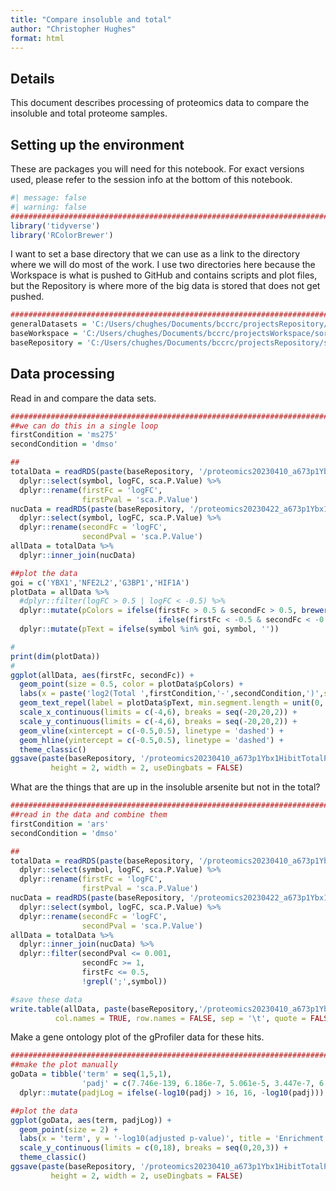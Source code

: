```yaml
---
title: "Compare insoluble and total"
author: "Christopher Hughes"
format: html
---
```


## Details

This document describes processing of proteomics data to compare the insoluble and total proteome samples.

## Setting up the environment

These are packages you will need for this notebook. For exact versions used, please refer to the session info at the bottom of this notebook.

```r
#| message: false
#| warning: false
##########################################################################################
library('tidyverse')
library('RColorBrewer')
```

I want to set a base directory that we can use as a link to the directory where we will do most of the work. I use two directories here because the Workspace is what is pushed to GitHub and contains scripts and plot files, but the Repository is where more of the big data is stored that does not get pushed.

```r
##########################################################################################
generalDatasets = 'C:/Users/chughes/Documents/bccrc/projectsRepository/generalDatasets'
baseWorkspace = 'C:/Users/chughes/Documents/bccrc/projectsWorkspace/sorensenLab/relatedToYbx1'
baseRepository = 'C:/Users/chughes/Documents/bccrc/projectsRepository/sorensenLab/relatedToYbx1'
```

## Data processing

Read in and compare the data sets.

```r
##########################################################################################
##we can do this in a single loop
firstCondition = 'ms275'
secondCondition = 'dmso'

##
totalData = readRDS(paste(baseRepository, '/proteomics20230410_a673p1Ybx1HibitTotalProteome/dataset_deqmsMbr_', firstCondition, '-', secondCondition, '.rds', sep = '')) %>%
  dplyr::select(symbol, logFC, sca.P.Value) %>%
  dplyr::rename(firstFc = 'logFC',
                firstPval = 'sca.P.Value')
nucData = readRDS(paste(baseRepository, '/proteomics20230422_a673p1Ybx1HibitNucProteome/dataset_deqmsMbr_', firstCondition, '-', secondCondition, '.rds', sep = '')) %>%
  dplyr::select(symbol, logFC, sca.P.Value) %>%
  dplyr::rename(secondFc = 'logFC',
                secondPval = 'sca.P.Value')
allData = totalData %>%
  dplyr::inner_join(nucData)

##plot the data
goi = c('YBX1','NFE2L2','G3BP1','HIF1A')
plotData = allData %>%
  #dplyr::filter(logFC > 0.5 | logFC < -0.5) %>%
  dplyr::mutate(pColors = ifelse(firstFc > 0.5 & secondFc > 0.5, brewer.pal(4,'OrRd')[4],
                                 ifelse(firstFc < -0.5 & secondFc < -0.5, brewer.pal(4,'GnBu')[4], brewer.pal(3,'Greys')[2]))) %>%
  dplyr::mutate(pText = ifelse(symbol %in% goi, symbol, ''))

#
print(dim(plotData))
#
ggplot(allData, aes(firstFc, secondFc)) +
  geom_point(size = 0.5, color = plotData$pColors) +
  labs(x = paste('log2(Total ',firstCondition,'-',secondCondition,')',sep=''), y = paste('log2(Insoluble ',firstCondition,'-',secondCondition,')',sep=''), title = 'Differential abundance') +
  geom_text_repel(label = plotData$pText, min.segment.length = unit(0, 'lines'), nudge_x = -1, nudge_y = 1, max.overlaps = 55000, size = 2, segment.size = 0.25) +
  scale_x_continuous(limits = c(-4,6), breaks = seq(-20,20,2)) +
  scale_y_continuous(limits = c(-4,6), breaks = seq(-20,20,2)) +
  geom_vline(xintercept = c(-0.5,0.5), linetype = 'dashed') +
  geom_hline(yintercept = c(-0.5,0.5), linetype = 'dashed') +
  theme_classic()
ggsave(paste(baseRepository, '/proteomics20230410_a673p1Ybx1HibitTotalProteome/scatter_totalVsInsoluble_', firstCondition, 'Vs', secondCondition, '.pdf', sep = ''),
         height = 2, width = 2, useDingbats = FALSE)
```

What are the things that are up in the insoluble arsenite but not in the total?

```r
##########################################################################################
##read in the data and combine them
firstCondition = 'ars'
secondCondition = 'dmso'

##
totalData = readRDS(paste(baseRepository, '/proteomics20230410_a673p1Ybx1HibitTotalProteome/dataset_deqmsMbr_', firstCondition, '-', secondCondition, '.rds', sep = '')) %>%
  dplyr::select(symbol, logFC, sca.P.Value) %>%
  dplyr::rename(firstFc = 'logFC',
                firstPval = 'sca.P.Value')
nucData = readRDS(paste(baseRepository, '/proteomics20230422_a673p1Ybx1HibitNucProteome/dataset_deqmsMbr_', firstCondition, '-', secondCondition, '.rds', sep = '')) %>%
  dplyr::select(symbol, logFC, sca.P.Value) %>%
  dplyr::rename(secondFc = 'logFC',
                secondPval = 'sca.P.Value')
allData = totalData %>%
  dplyr::inner_join(nucData) %>%
  dplyr::filter(secondPval <= 0.001,
                secondFc >= 1,
                firstFc <= 0.5,
                !grepl(';',symbol))

#save these data
write.table(allData, paste(baseRepository,'/proteomics20230410_a673p1Ybx1HibitTotalProteome/dataset_insolubleArseniteIncreasedNotTotal.tsv',sep=''),
          col.names = TRUE, row.names = FALSE, sep = '\t', quote = FALSE)
```

Make a gene ontology plot of the gProfiler data for these hits.

```r
##########################################################################################
##make the plot manually
goData = tibble('term' = seq(1,5,1),
                'padj' = c(7.746e-139, 6.186e-7, 5.061e-5, 3.447e-7, 6.249e-17)) %>%
  dplyr::mutate(padjLog = ifelse(-log10(padj) > 16, 16, -log10(padj)))

##plot the data
ggplot(goData, aes(term, padjLog)) +
  geom_point(size = 2) +
  labs(x = 'term', y = '-log10(adjusted p-value)', title = 'Enrichment') +
  scale_y_continuous(limits = c(0,18), breaks = seq(0,20,3)) +
  theme_classic()
ggsave(paste(baseRepository, '/proteomics20230410_a673p1Ybx1HibitTotalProteome/scatter_totalVsInsoluble_geneOntology.pdf', sep = ''),
         height = 2, width = 2, useDingbats = FALSE)
```







